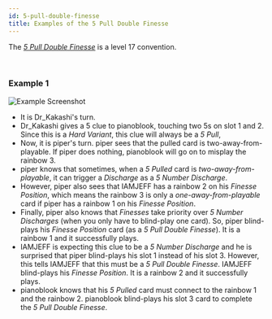 ```yaml
---
id: 5-pull-double-finesse
title: Examples of the 5 Pull Double Finesse
---
```


The _[5 Pull Double Finesse](../level-17.mdx#the-5-pull-double-finesse)_ is a level 17 convention.

<br />

### Example 1

![Example Screenshot](/img/examples/5-pull-double-finesse.png)

- It is Dr_Kakashi's turn.
- Dr_Kakashi gives a 5 clue to pianoblook, touching two 5s on slot 1 and 2. Since this is a _Hard Variant_, this clue will always be a _5 Pull_,
- Now, it is piper's turn. piper sees that the pulled card is two-away-from-playable. If piper does nothing, pianoblook will go on to misplay the rainbow 3.
- piper knows that sometimes, when a _5 Pulled_ card is _two-away-from-playable_, it can trigger a _Discharge_ as a _5 Number Discharge_.
- However, piper also sees that IAMJEFF has a rainbow 2 on his _Finesse Position_, which means the rainbow 3 is only a _one-away-from-playable_ card if piper has a rainbow 1 on his _Finesse Position_.
- Finally, piper also knows that _Finesses_ take priority over _5 Number Discharges_ (when you only have to blind-play one card). So, piper blind-plays his _Finesse Position_ card (as a _5 Pull Double Finesse_). It is a rainbow 1 and it successfully plays.
- IAMJEFF is expecting this clue to be a _5 Number Discharge_ and he is surprised that piper blind-plays his slot 1 instead of his slot 3. However, this tells IAMJEFF that this must be a _5 Pull Double Finesse_. IAMJEFF blind-plays his _Finesse Position_. It is a rainbow 2 and it successfully plays.
- pianoblook knows that his _5 Pulled_ card must connect to the rainbow 1 and the rainbow 2. pianoblook blind-plays his slot 3 card to complete the _5 Pull Double Finesse_.
